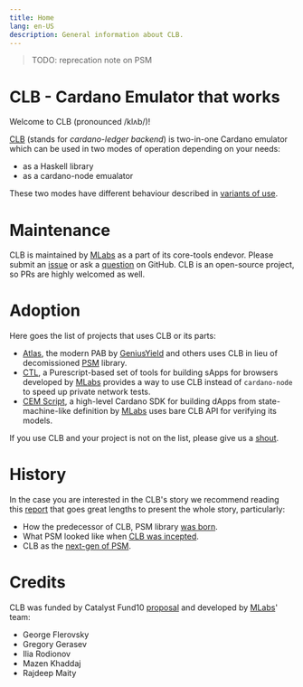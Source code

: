 ---
title: Home
lang: en-US
description: General information about CLB.
---

> TODO: reprecation note on PSM

# CLB - Cardano Emulator that works

Welcome to CLB (pronounced /klʌb/)!

[CLB](https://github.com/mlabs-haskell/clb)
(stands for _cardano-ledger backend_) is two-in-one Cardano emulator
which can be used in two modes of operation depending on your needs:
* as a Haskell library
* as a cardano-node emualator

These two modes have different behaviour described in [variants of use](/modes).

# Maintenance

CLB is maintained by [MLabs](https://www.mlabs.city) as a part of its core-tools endevor.
Please submit an [issue](https://github.com/mlabs-haskell/clb/issues/new)
or ask a [question](https://github.com/mlabs-haskell/clb/discussions/new/choose) on GitHub.
CLB is an open-source project, so PRs are highly welcomed as well.

# Adoption

Here goes the list of projects that uses CLB or its parts:

* [Atlas](https://github.com/geniusyield/atlas),
the modern PAB by [GeniusYield](https://www.geniusyield.co/) and others
uses CLB in lieu of decomissioned [PSM](https://github.com/mlabs-haskell/plutus-simple-model) library.
* [CTL](https://github.com/Plutonomicon/cardano-transaction-lib),
a Purescript-based set of tools for building sApps for browsers
developed by [MLabs](https://www.mlabs.city) provides a way to use CLB
instead of `cardano-node` to speed up private network tests.
* [CEM Script](https://github.com/mlabs-haskell/cem-script),
 a high-level Cardano SDK for building dApps from state-machine-like definition by
 [MLabs](https://www.mlabs.city) uses bare CLB API for verifying its models.

If you use CLB and your project is not on the list,
please give us a [shout](https://github.com/mlabs-haskell/clb-docs/issues/new).

# History

In the case you are interested in the CLB's story we recommend reading this
[report](https://github.com/mlabs-haskell/clb/blob/master/docs/reports/ms1/MS1-REPORT.md)
that goes great lengths to present the whole story, particularly:
* How the predecessor of CLB, PSM library [was born](https://github.com/mlabs-haskell/clb/blob/master/docs/reports/ms1/MS1-REPORT.md#psm-brief-history-recap).
* What PSM looked like when [CLB was incepted](https://github.com/mlabs-haskell/clb/blob/master/docs/reports/ms1/MS1-REPORT.md#the-current-state).
* CLB as the [next-gen of PSM](https://github.com/mlabs-haskell/clb/blob/master/docs/reports/ms1/MS1-REPORT.md#the-current-state).

# Credits

CLB was funded by Catalyst Fund10 [proposal](https://milestones.projectcatalyst.io/projects/1000121)
and developed by [MLabs](https://mlabs.city)' team:
  * George Flerovsky
  * Gregory Gerasev
  * Ilia Rodionov
  * Mazen Khaddaj
  * Rajdeep Maity
